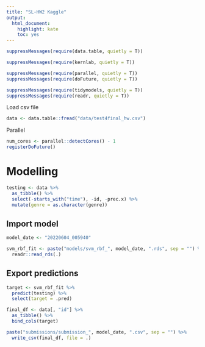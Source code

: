 ```yaml
---
title: "SL-HW2 Kaggle"
output:
  html_document:
    highlight: kate
    toc: yes
---
```


```r
suppressMessages(require(data.table, quietly = T))

suppressMessages(require(kernlab, quietly = T))

suppressMessages(require(parallel, quietly = T))
suppressMessages(require(doFuture, quietly = T))

suppressMessages(require(tidymodels, quietly = T))
suppressMessages(require(readr, quietly = T))
```

Load csv file

```r
data <- data.table::fread("data/test4final_hw.csv")
```

Parallel

```r
num_cores <- parallel::detectCores() - 1
registerDoFuture()
```

# Modelling
```r
testing <- data %>%
  as_tibble() %>%
  select(-starts_with("time"), -id, -prec.x) %>%
  mutate(genre = as.character(genre))
```

## Import model
```r
model_date <- "20220604_005940"

svm_rbf_fit <- paste("models/svm_rbf_", model_date, ".rds", sep = "") %>%
  readr::read_rds(.)
```

## Export predictions
```r
target <- svm_rbf_fit %>% 
  predict(testing) %>% 
  select(target = .pred)

final_df <- data[, "id"] %>%
  as_tibble() %>% 
  bind_cols(target)

paste("submissions/submission_", model_date, ".csv", sep = "") %>% 
  write_csv(final_df, file = .)
```

